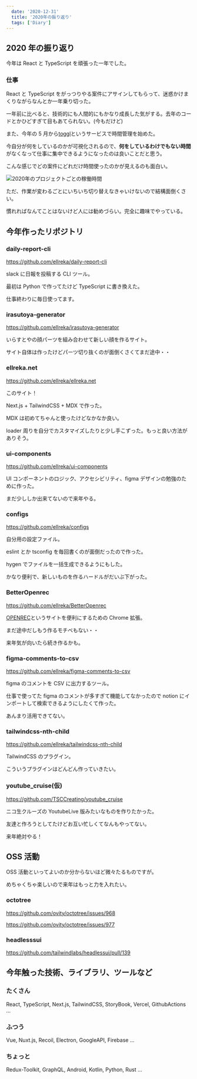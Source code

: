 ```yaml
---
  date: '2020-12-31'
  title: '2020年の振り返り'
  tags: ['Diary']
---
```



## 2020 年の振り返り

今年は React と TypeScript を頑張った一年でした。

### 仕事

React と TypeScript をがっつりやる案件にアサインしてもらって、迷惑かけまくりながらなんとか一年乗り切った。

一年前に比べると、技術的にも人間的にもかなり成長した気がする。去年のコードとかひどすぎて目もあてられない。(今もだけど)

また、今年の 5 月から[toggl](https://toggl.com/)というサービスで時間管理を始めた。

今自分が何をしているのかが可視化されるので、**何をしているわけでもない時間** がなくなって仕事に集中できるようになったのは良いことだと思う。

こんな感じでどの案件にどれだけ時間使ったのかが見えるのも面白い。

<Image src="/assets/toggl_2020.jpg" alt="2020年のプロジェクトごとの稼働時間" />

ただ、作業が変わるごとにいちいち切り替えなきゃいけないので結構面倒くさい。

慣れればなんてことはないけど人には勧めづらい。完全に趣味でやっている。

## 今年作ったリポジトリ

### daily-report-cli

https://github.com/ellreka/daily-report-cli

slack に日報を投稿する CLI ツール。

最初は Python で作ってたけど TypeScript に書き換えた。

仕事終わりに毎日使ってます。

### irasutoya-generator

https://github.com/ellreka/irasutoya-generator

いらすとやの顔パーツを組み合わせて新しい顔を作るサイト。

サイト自体は作ったけどパーツ切り抜くのが面倒くさくてまだ途中・・

### ellreka.net

https://github.com/ellreka/ellreka.net

このサイト！

Next.js + TailwindCSS + MDX で作った。

MDX は初めてちゃんと使ったけどなかなか良い。

loader 周りを自分でカスタマイズしたりと少し手こずった。もっと良い方法がありそう。

### ui-components

https://github.com/ellreka/ui-components

UI コンポーネントのロジック、アクセシビリティ、figma デザインの勉強のために作った。

まだ少ししか出来てないので来年やる。

### configs

https://github.com/ellreka/configs

自分用の設定ファイル。

eslint とか tsconfig を毎回書くのが面倒だったので作った。

hygen でファイルを一括生成できるようにもした。

かなり便利で、新しいものを作るハードルがだいぶ下がった。

### BetterOpenrec

https://github.com/ellreka/BetterOpenrec

[OPENREC](https://www.openrec.tv/)というサイトを便利にするための Chrome 拡張。

まだ途中だしもう作るモチベもない・・

来年気が向いたら続き作るかも。

### figma-comments-to-csv

https://github.com/ellreka/figma-comments-to-csv

figma のコメントを CSV に出力するツール。

仕事で使ってた figma のコメントが多すぎて機能してなかったので notion にインポートして検索できるようにしたくて作った。

あんまり活用できてない。

### tailwindcss-nth-child

https://github.com/ellreka/tailwindcss-nth-child

TailwindCSS のプラグイン。

こういうプラグインはどんどん作っていきたい。

### youtube_cruise(仮)

https://github.com/TSCCreating/youtube_cruise

ニコ生クルーズの YoutubeLive 版みたいなものを作りたかった。

友達と作ろうとしてたけどお互い忙しくてなんもやってない。

来年絶対やる！

## OSS 活動

OSS 活動といってよいのか分からないほど微々たるものですが。

めちゃくちゃ楽しいので来年はもっと力を入れたい。

### octotree

https://github.com/ovity/octotree/issues/968

https://github.com/ovity/octotree/issues/977

### headlesssui

https://github.com/tailwindlabs/headlessui/pull/139

## 今年触った技術、ライブラリ、ツールなど

### たくさん

React, TypeScript, Next.js, TailwindCSS, StoryBook, Vercel, GithubActions ...

### ふつう

Vue, Nuxt.js, Recoil, Electron, GoogleAPI, Firebase ...

### ちょっと

Redux-Toolkit, GraphQL, Android, Kotlin, Python, Rust ...
